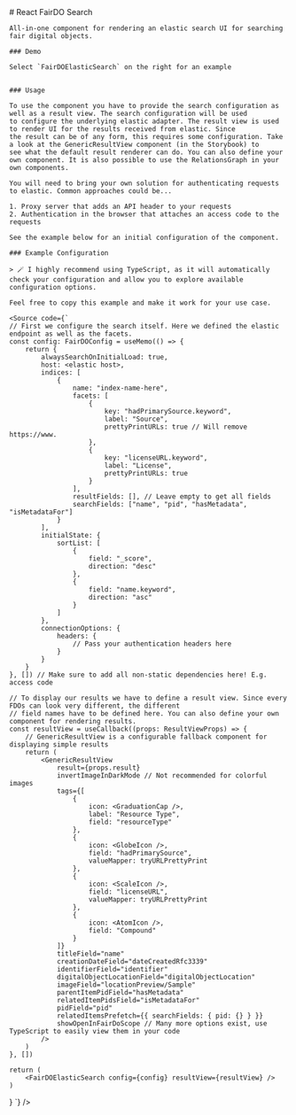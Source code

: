 

<Meta title="Getting Started" />

<div>
    # React FairDO Search

    All-in-one component for rendering an elastic search UI for searching fair digital objects.

    ### Demo

    Select `FairDOElasticSearch` on the right for an example


    ### Usage

    To use the component you have to provide the search configuration as well as a result view. The search configuration will be used
    to configure the underlying elastic adapter. The result view is used to render UI for the results received from elastic. Since
    the result can be of any form, this requires some configuration. Take a look at the GenericResultView component (in the Storybook) to
    see what the default result renderer can do. You can also define your own component. It is also possible to use the RelationsGraph in your
    own components.

    You will need to bring your own solution for authenticating requests to elastic. Common approaches could be...

    1. Proxy server that adds an API header to your requests
    2. Authentication in the browser that attaches an access code to the requests

    See the example below for an initial configuration of the component.

    ### Example Configuration

    > 🪄 I highly recommend using TypeScript, as it will automatically check your configuration and allow you to explore available configuration options.

    Feel free to copy this example and make it work for your use case.

    <Source code={`
    // First we configure the search itself. Here we defined the elastic endpoint as well as the facets.
    const config: FairDOConfig = useMemo(() => {
        return {
            alwaysSearchOnInitialLoad: true,
            host: <elastic host>,
            indices: [
                {
                    name: "index-name-here",
                    facets: [
                        {
                            key: "hadPrimarySource.keyword",
                            label: "Source",
                            prettyPrintURLs: true // Will remove https://www.
                        },
                        {
                            key: "licenseURL.keyword",
                            label: "License",
                            prettyPrintURLs: true
                        }
                    ],
                    resultFields: [], // Leave empty to get all fields
                    searchFields: ["name", "pid", "hasMetadata", "isMetadataFor"]
                }
            ],
            initialState: {
                sortList: [
                    {
                        field: "_score",
                        direction: "desc"
                    },
                    {
                        field: "name.keyword",
                        direction: "asc"
                    }
                ]
            },
            connectionOptions: {
                headers: {
                    // Pass your authentication headers here
                }
            }
        }
    }, []) // Make sure to add all non-static dependencies here! E.g. access code

    // To display our results we have to define a result view. Since every FDOs can look very different, the different
    // field names have to be defined here. You can also define your own component for rendering results.
    const resultView = useCallback((props: ResultViewProps) => {
        // GenericResultView is a configurable fallback component for displaying simple results
        return (
            <GenericResultView
                result={props.result}
                invertImageInDarkMode // Not recommended for colorful images
                tags={[
                    {
                        icon: <GraduationCap />,
                        label: "Resource Type",
                        field: "resourceType"
                    },
                    {
                        icon: <GlobeIcon />,
                        field: "hadPrimarySource",
                        valueMapper: tryURLPrettyPrint
                    },
                    {
                        icon: <ScaleIcon />,
                        field: "licenseURL",
                        valueMapper: tryURLPrettyPrint
                    },
                    {
                        icon: <AtomIcon />,
                        field: "Compound"
                    }
                ]}
                titleField="name"
                creationDateField="dateCreatedRfc3339"
                identifierField="identifier"
                digitalObjectLocationField="digitalObjectLocation"
                imageField="locationPreview/Sample"
                parentItemPidField="hasMetadata"
                relatedItemPidsField="isMetadataFor"
                pidField="pid"
                relatedItemsPrefetch={{ searchFields: { pid: {} } }}
                showOpenInFairDoScope // Many more options exist, use TypeScript to easily view them in your code
            />
        )
    }, [])

    return (
        <FairDOElasticSearch config={config} resultView={resultView} />
    )
}
`} />

</div>
